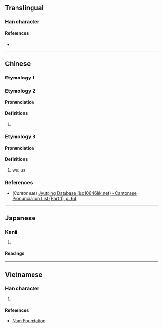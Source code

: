 {{also|你}}
{{character info/new}}
==Translingual==

===Han character===
{{Han char|rn=9|rad=人|as=05|sn=7|four=|canj=OSP,XOSP|ids=⿰亻尼}}

====References====
* {{Han ref|kx=0096.210|dkj=00473|dj=0205.070|hdz=10140.020|uh=4F32|ud=20274}}

----

==Chinese==

===Etymology 1===
{{zh-see|你|v}}

===Etymology 2===
{{zh-forms}}

====Pronunciation====
{{zh-pron
|m=
|c=nei4
|mc=
|oc=
|ma=
|cat=
}}

====Definitions====
{{zh-hanzi}}

# {{rfdef|zh}}

===Etymology 3===

====Pronunciation====
{{zh-pron
|w=3nyi
|cat=pron
}}

====Definitions====
{{zh-hanzi}}

# {{lb|zh|Wu}} [[we]]; [[us]]

===References===
* (''Cantonese'') [http://www.iso10646hk.net/jp/document/download.jsp Jyutping Database (iso10646hk.net) - Cantonese Pronunciation List (Part 1), p. 64]

----

==Japanese==

===Kanji===
{{ja-kanji|grade=|rs=人05}}

# {{rfdef|ja|sort=人05}}

====Readings====
{{ja-readings
|goon=に
|kanon=じ<ぢ
|kun=}}

----

==Vietnamese==

===Han character===
{{vi-hantu|[[ni]], [[nấy]], [[nề]]|rs=人05}}

# {{rfdef|vi|sort=人05}}

====References====
* [http://nomfoundation.org/common/nom_details.php?codepoint=4f32 Nom Foundation]